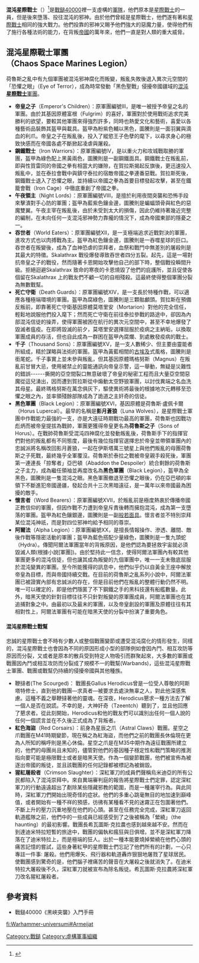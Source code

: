 '''混沌星際戰士'''（'''{{lang|en|Chaos Space Marines}}'''）<ref>{{Cite web|title=戰鎚世界：微縮模型戰爭遊戲中文資訊網|url=https://www.warhammer-world.info/home/product_detail/11|access-date=2022-01-24|work=www.warhammer-world.info}}</ref>是[[戰鎚40000|戰鎚40000]]裡一支虛構的[[軍隊|軍隊]]，他們原本是[[太空陸戰隊_(戰鎚40000)|星際戰士]]的一員，但是後來墮落、投往混沌的邪神。由於他們曾經是星際戰士，他們遂有著和[[太空陆战队_(战锤40000)|星際戰士]]相同的強大戰力。他們投靠的邪神又賜予他們強大的惡魔力量，使得他們有了施行各種法術的能力，在背叛[[人類帝國|帝國]]的萬年來，他們一直是對人類的重大威脅。

== '''混沌星際戰士軍團'''（Chaos Space Marines Legion） ==
荷魯斯之亂中有九個軍團被混沌邪神腐化而叛變，叛亂失敗後退入異次元空間的「恐懼之眼」（Eye of Terror），成為時常發動「黑色聖戰」侵擾帝國疆域的[[混沌星際戰士|混沌'''星際戰士'''軍團]]。

* '''帝皇之子'''（Emperor's Children）：原軍團編號Ⅲ，是唯一被授予帝皇之名的軍團。由於其基因原體富根（Fulgrim）的喜好，軍團對於使用戰術追求完美勝利的欲望，要較其他軍團來得強烈許多，同時也熱愛文化和藝術，喜愛以各種藝術品裝飾其盔甲與載具。盔甲為粉紫色輔以黑色，圖騰則是一面羽翼與滴血的利爪。帝皇之子在叛亂後，投入了縱慾王子色孽的麾下，以尋求身心的極致快感而在帝國各處不斷掀起凌虐與屠殺。
* '''鋼鐵戰士'''（Iron Warriors）：原軍團編號Ⅳ，是以重火力和攻城戰取勝的軍團，盔甲為綠色配上黑黃兩色，圖騰則是一副鋼鐵面具。鋼鐵戰士在叛亂前，即與性質雷同的帝國之拳有相當大的嫌隙，在賀拉斯揭起反旗後，更迅速投入叛亂中，並在泰拉會戰中與鎮守泰拉的宿敵帝國之拳連番惡戰。賀拉斯死後，鋼鐵戰士退入了恐懼之眼，並持續以帝國之拳為首要目標發起攻擊，甚至在鐵籠會戰（Iron Cage）中徹底重創了帝國之拳。
* '''午夜領主'''（Night Lords）：原軍團編號Ⅷ，是擅於利用夜間突襲和恐怖手段來擊潰對手心防的軍團；盔甲為藍紫色鑲金邊，圖騰則是蝙蝠頭骨與紅色的惡魔雙翼。午夜主宰在叛亂後，由於未受到太大的損傷，因此仍維持著幾近完整的編制，在未向任何一支混沌邪神勢力靠攏的情況下，成為帝國東部的隱憂之一。
* '''吞世者'''（World Eaters）：原軍團編號Ⅻ，是一支極端追求近戰對決的軍團，進攻方式也以肉搏戰為主。盔甲為紅色鑲金邊，圖騰則是一吞噬星球的巨口。吞世者在叛變後，成為了血神恐虐的崇拜者，血祭和戰鬥中無差別的屠殺則是其最大的特徵。Skalathrax 戰役爆發導致吞世者四分五裂。起先，這是一場對抗帝皇之子的戰役，然而隨著卡恩開始攻擊他自己的部下時，整個戰役瞬間升級。拒絕迴避Skalathrax 致命的寒夜的卡恩燒毀了他們的庇護所，並且促使各個留在Skalathrax 上的戰友們不顧一切的自相殘殺。這最終使得整個軍團分裂為無數戰幫。
* '''死亡守衛'''（Death Guards）：原軍團編號ⅩⅣ，是一支長於特種作戰，可以適應各種極端環境的軍團。盔甲為腐綠色，圖騰則是三顆骷顱頭。賀拉斯在預備反叛前，即靠著死亡守衛基因原體莫塔里安（Mortarion）對他的完全信任，輕鬆地說服他們投入麾下；然而死亡守衛在前往泰拉參戰的路途中，卻因為內部混沌信徒的操弄，使得軍團被困在航行的異次元空間中，甚至不幸地爆發了毀滅者瘟疫。在即將毀滅的前夕，莫塔里安選擇屈服於疫病之主納垢，以換取軍團成員的存活，但也自此成為一群困在盔甲內腐爛、到處散發疫病的戰士。
* '''千子'''（Thousand Sons）：原軍團編號ⅩⅤ，是一支人數稀少、但主要由靈能者所組成，精於謀略與法術的軍團。盔甲為黃藍相間的[[古埃及|古埃及]]式風格，圖騰則是銜尾蛇。千子事實上並未參與叛亂，但其基因原體瑪格努斯（Magnus）在叛亂前甘冒大忌，使用被禁止的靈能通訊向帝皇示警，這一舉動，無疑是災難性的錯誤------撕開的亞空間裂口無意破壞了帝皇的秘密工程而且大量亞空間惡魔從這兒湧出，因而遭到賀拉斯從中煽動太空野狼軍團，以討伐異端之名血洗其母星。最終瑪格努斯在萬念俱灰下，驅使異術將最後的根據地次元轉移至恐懼之眼之內，並率領殘餘部隊成為了詭道之主奸奇的信徒。
* '''黑色軍團'''（Black Legion）：原軍團編號ⅩⅥ，基因原體是荷魯斯·盧佩卡爾（Horus Lupercal）。最早的名稱是'''影月蒼狼'''（Luna Wolves），是星際戰士軍團中作戰能力最強的一支，亦是大遠征時期戰功最高的軍團，荷魯斯也因戰功彪炳而被帝皇提拔為戰帥，軍團更獲得帝皇更名為'''荷魯斯之子'''（Sons of Horus）。在戰帥荷魯斯受混沌四神腐化並發動叛亂後，荷魯斯手下的指揮官們對他的叛亂都有不同態度，最後有幾位指揮官選擇忠於帝皇並帶領軍團內的忠誠派將名稱改回影月蒼狼，一起在伊斯塔萬三號星上與他們叛亂的母團荷魯斯之子死戰，最終幾乎全軍覆沒。荷魯斯於泰拉之戰被帝皇親手殺死後，軍團第一連連長「掠奪者」亞巴頓（Abaddon the Despoiler）統合剩餘的荷魯斯之子主力，成為繼任領袖並再度改名為'''黑色軍團'''（Black Legion），盔甲為全黑色，圖騰則是一隻混沌之眼。黑色軍團撤退至恐懼之眼後，仍在亞巴頓的率領下不斷進犯帝國邊疆，發起合共十三次黑暗遠征，是一萬年以來帝國最為困擾的敵手。
* '''懷言者'''（Word Bearers）：原軍團編號ⅩⅦ，於叛亂前是極度熱衷於傳播帝國正教信仰的軍團，但因作戰不力遭到帝皇斥責後轉而擁抱混沌，成為第一支墮落的軍團。盔甲為紅色鑲銀邊，圖騰則是一副[[般若之面|般若面具]]。懷言者並不特別崇拜某位混沌神祇，而是對四位邪神均給予相同的尊崇。
* '''阿爾法'''（Alpha Legion）：原軍團編號ⅩⅩ，是擅長情報操作、滲透、離間、敵後作戰等隱密活動的軍團；盔甲為藍色搭配少量綠色，圖騰則是一隻九頭蛇（Hydra）。傳聞阿爾法軍團當年的背叛原因，是他們認為要拯救宇宙就必須毀滅人類(根據小說[軍團])。由於堅持此一信念，使得阿爾法軍團內有較其他軍團更多的混沌信徒，但也讓其成為叛變的九個軍團中，唯一一支未徹底屈服於混沌變異的軍團。至今所能獲得的訊息中，他們似乎仍以自黃金王座中解放帝皇為目標，而與帝國持續交戰。在目前的荷魯斯之亂系列小說中，阿爾法軍團已被證實內部有忠誠派的存在，但是目前他們在叛亂的整體行動仍然不明。唯一可以確定的，即是他們隱匿了不下鋼鐵之手的黑科技還有船艦數量。此外，暗黑天使的針對目標往往不只針對叛變的原軍團成員，阿爾法軍團也在其追捕對象之中。由最初以及最末的軍團，以及帝皇創設的軍團及原體往往有其相對性上，阿爾法軍團有可能在暗黑天使的分裂中扮演了重要角色。

==== 混沌星際戰士戰幫 ====
忠誠的星際戰士會不時有少數人或整個戰團變節或遭受混沌腐化的情形發生，同樣的，混沌星際戰士也會因為不同的原因形成小型的部隊例如會因內鬥、相互攻防等原因而分裂，又或者是原本的散兵受到特定人物吸引而群聚起來，大多數的軍團或戰團因內鬥或相互攻防而分裂成了規模不一的戰幫(Warbands)，這些混沌星際戰士軍團、戰團或戰幫仍持續的侵擾帝國與其他種族。

*鞭撻者(The Scourged)： 戰團長Gallus Herodicus曾是一位受人尊敬的阿斯塔特修士，直到他的戰團—求真者—被要求去處決無辜之人，對此他深感焦慮。這種不義之舉鞭撻著他的靈魂。在深夜，Herodicus懇求一種方法去了解一個人是否在說謊。不幸的是，大神奸奇（Tzeentch）聽到了，並且他回應了懇求者。從此刻開始，Herodicus和他的戰友們可以識別出任何一個人說的任何一個謊言並在不久後正式成為了背叛者。
*'''紅色海盜'''（Red Corsairs）：前身為星辰之爪（Astral Claws）戰團。星空之爪戰團在M41時期變節，現在稱之為紅海盜，而他們之前的戰團長休倫現在更為人所知的稱呼則是黑心休倫。星空之爪是在M35中期作為遠征戰團所建立的，他們的母團尚且未知的，儘管對他們的基因種子穩定性和戰鬥策略的推測指向要可能是極限戰士或者是暗黑天使。作為一個變節戰團，他們被宣佈為被逐出帝國的叛徒，並且該戰團的任何記錄都被標記為被銷毀。
*'''猩紅屠殺者'''（Crimson Slaughter）：深紅軍刀的成員們聲稱烏米迪亞的所有公民都陷入了混沌崇拜中。來自異端審判庭的報告將星際戰士們定罪，認定深紅軍刀的行動遠遠超出了剷除某些隱藏邪教的範圍，而是一種屠宰行為。與此同時，深紅軍刀們開始出現奇怪的症狀。他們的多重心跳毫無目的地加速到巔峰值，或者開始有一種不祥的預感，彷彿有某種看不見的迷霧正在包圍著他們。不斷上升的壓力沉重地壓在他們的心頭。甚至在任務完全完成，深紅軍刀返回軌道艦隊之前，他們中的一些成員已經感受到了之後被稱為「縈繞」（the haunting）的最初影響。戰團長希瓦圖斯·克拉農也感到越來越不安。然而在到達迪米特拉短暫的旅途中，戰團的偏執和瘋狂與日俱增。並不是深紅軍刀降落在了迪米特拉上，而是極端的狂人。出於一種本能要燒掉縈繞在他們心頭的痛苦記憶的嘗試，這些身著紅甲的星際戰士們忘記了他們所有的計劃，一心只專註一件事: 屠殺。他們用爆矢、飛行器和軌道轟炸狠狠地屠戮了星球居民。使戰團感到驚奇的是，他們腦子裡痛苦的聲音在大屠殺之後就消失了。在迪米特拉大屠殺後不久，深紅軍刀就被宣布為除名叛徒。希瓦圖斯·克拉農將深紅軍刀改名猩紅屠殺者。

==參考資料==
*戰鎚40000《黑峽突襲》入門手冊

{{戰鎚40000}}

[[Category:戰鎚|Category:戰鎚]]
[[Category:虛構軍事組織|Category:虛構軍事組織]]

[[fi:Warhammer-universumi#Armeijat|fi:Warhammer-universumi#Armeijat]]